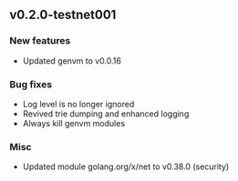 ## v0.2.0-testnet001

### New features

- Updated genvm to v0.0.16

### Bug fixes

- Log level is no longer ignored
- Revived trie dumping and enhanced logging
- Always kill genvm modules

### Misc

- Updated module golang.org/x/net to v0.38.0 (security)